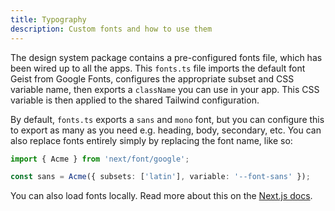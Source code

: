 ```yaml
---
title: Typography
description: Custom fonts and how to use them
---
```


The design system package contains a pre-configured fonts file, which has been wired up to all the apps. This `fonts.ts` file imports the default font Geist from Google Fonts, configures the appropriate subset and CSS variable name, then exports a `className` you can use in your app. This CSS variable is then applied to the shared Tailwind configuration.

By default, `fonts.ts` exports a `sans` and `mono` font, but you can configure this to export as many as you need e.g. heading, body, secondary, etc. You can also replace fonts entirely simply by replacing the font name, like so:

```ts packages/design-system/lib/fonts.ts
import { Acme } from 'next/font/google';

const sans = Acme({ subsets: ['latin'], variable: '--font-sans' });
```

You can also load fonts locally. Read more about this on the [Next.js docs](https://nextjs.org/).